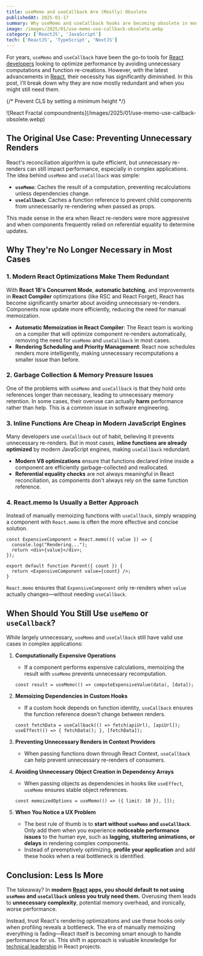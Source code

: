 ```yaml
---
title: useMemo and useCallback Are (Mostly) Obsolete
publishedAt: 2025-01-17
summary: Why useMemo and useCallback hooks are becoming obsolete in modern React applications
image: /images/2025/01/use-memo-use-callback-obsolete.webp
category: ['ReactJS', 'JavaScript']
tech: ['ReactJS', 'TypeScript', 'NextJS']
---
```


For years, `useMemo` and `useCallback` have been the go-to tools for [React developers](/frontend) looking to optimize performance by avoiding unnecessary computations and function re-creations. However, with the latest advancements in [React](/tech/react), their necessity has significantly diminished. In this post, I'll break down why they are now mostly redundant and when you might still need them.


{/* Prevent CLS by setting a minimum height */}
<div style={{ minHeight: '300px' }}>
![React Fractal compoundnents](/images/2025/01/use-memo-use-callback-obsolete.webp)
</div>


## The Original Use Case: Preventing Unnecessary Renders

React's reconciliation algorithm is quite efficient, but unnecessary re-renders can still impact performance, especially in complex applications. The idea behind `useMemo` and `useCallback` was simple:

- **`useMemo`**: Caches the result of a computation, preventing recalculations unless dependencies change.
- **`useCallback`**: Caches a function reference to prevent child components from unnecessarily re-rendering when passed as props.

This made sense in the era when React re-renders were more aggressive and when components frequently relied on referential equality to determine updates.


## Why They're No Longer Necessary in Most Cases

### 1. **Modern React Optimizations Make Them Redundant**
With **React 18's Concurrent Mode**, **automatic batching**, and improvements in **React Compiler** optimizations (like RSC and React Forget), React has become significantly smarter about avoiding unnecessary re-renders. Components now update more efficiently, reducing the need for manual memoization.

- **Automatic Memoization in React Compiler**: The React team is working on a compiler that will optimize component re-renders automatically, removing the need for `useMemo` and `useCallback` in most cases.
- **Rendering Scheduling and Priority Management**: React now schedules renders more intelligently, making unnecessary recomputations a smaller issue than before.

### 2. **Garbage Collection & Memory Pressure Issues**
One of the problems with `useMemo` and `useCallback` is that they hold onto references longer than necessary, leading to unnecessary memory retention. In some cases, their overuse can actually **harm** performance rather than help. This is a common issue in software engineering.

### 3. **Inline Functions Are Cheap in Modern JavaScript Engines**
Many developers use `useCallback` out of habit, believing it prevents unnecessary re-renders. But in most cases, **inline functions are already optimized** by modern JavaScript engines, making `useCallback` redundant.

- **Modern V8 optimizations** ensure that functions declared inline inside a component are efficiently garbage-collected and reallocated.
- **Referential equality checks** are not always meaningful in React reconciliation, as components don't always rely on the same function reference.

### 4. **React.memo Is Usually a Better Approach**
Instead of manually memoizing functions with `useCallback`, simply wrapping a component with `React.memo` is often the more effective and concise solution.

```tsx
const ExpensiveComponent = React.memo(({ value }) => {
  console.log("Rendering...");
  return <div>{value}</div>;
});

export default function Parent({ count }) {
  return <ExpensiveComponent value={count} />;
}
```

`React.memo` ensures that `ExpensiveComponent` only re-renders when `value` actually changes—without needing `useCallback`.


## When Should You Still Use `useMemo` or `useCallback`?
While largely unnecessary, `useMemo` and `useCallback` still have valid use cases in complex applications:

1. **Computationally Expensive Operations**
   - If a component performs expensive calculations, memoizing the result with `useMemo` prevents unnecessary recomputation.
   
   ```tsx
   const result = useMemo(() => computeExpensiveValue(data), [data]);
   ```

2. **Memoizing Dependencies in Custom Hooks**
   - If a custom hook depends on function identity, `useCallback` ensures the function reference doesn't change between renders.
   
   ```tsx
   const fetchData = useCallback(() => fetch(apiUrl), [apiUrl]);
   useEffect(() => { fetchData(); }, [fetchData]);
   ```

3. **Preventing Unnecessary Renders in Context Providers**
   - When passing functions down through React Context, `useCallback` can help prevent unnecessary re-renders of consumers.

4. **Avoiding Unnecessary Object Creation in Dependency Arrays**
   - When passing objects as dependencies in hooks like `useEffect`, `useMemo` ensures stable object references.
   
   ```tsx
   const memoizedOptions = useMemo(() => ({ limit: 10 }), []);
   ```

5. **When You Notice a UX Problem**
   - The best rule of thumb is to **start without `useMemo` and `useCallback`**. Only add them when you experience **noticeable performance issues** to the human eye, such as **lagging, stuttering animations, or delays** in rendering complex components.
   - Instead of preemptively optimizing, **profile your application** and add these hooks when a real bottleneck is identified.


## Conclusion: Less Is More

The takeaway? In **modern [React](/tech/react) apps, you should default to not using `useMemo` and `useCallback` unless you truly need them.** Overusing them leads to **unnecessary complexity**, potential memory overhead, and ironically, worse performance.

Instead, trust React's rendering optimizations and use these hooks only when profiling reveals a bottleneck. The era of manually memoizing everything is fading—React itself is becoming smart enough to handle performance for us. This shift in approach is valuable knowledge for [technical leadership](/lead) in React projects.

